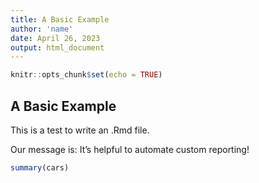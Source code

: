 ```yaml
---
title: A Basic Example
author: 'name'
date: April 26, 2023
output: html_document
---
```


```r
knitr::opts_chunk$set(echo = TRUE)
```

## A Basic Example

This is a test to write an .Rmd file. 

Our message is: It's helpful to automate custom reporting!

```r
summary(cars)
```


